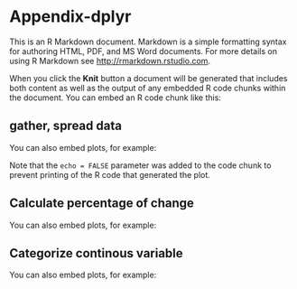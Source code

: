 
 

# Appendix-dplyr 

This is an R Markdown document. Markdown is a simple formatting syntax for authoring HTML, PDF, and MS Word documents. For more details on using R Markdown see <http://rmarkdown.rstudio.com>.

When you click the **Knit** button a document will be generated that includes both content as well as the output of any embedded R code chunks within the document. You can embed an R code chunk like this:
 

## gather, spread data

You can also embed plots, for example:
 

Note that the `echo = FALSE` parameter was added to the code chunk to prevent printing of the R code that generated the plot.


## Calculate percentage of change 

You can also embed plots, for example:


## Categorize continous variable  

You can also embed plots, for example:


 
